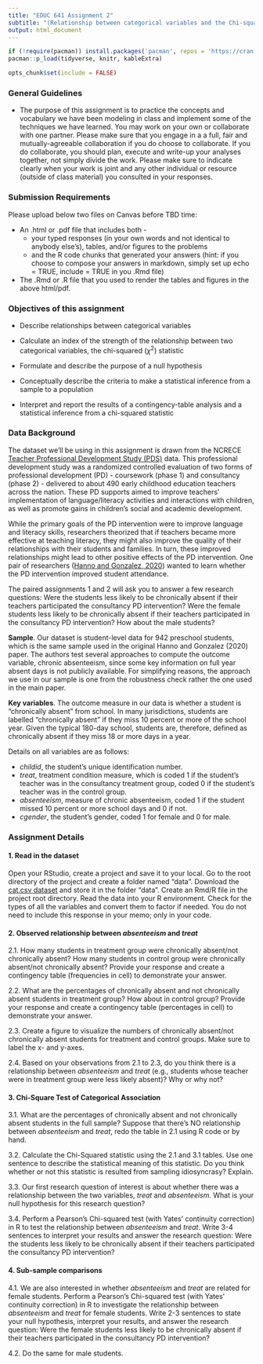 ```yaml
---
title: "EDUC 641 Assignment 2"
subtitle: "(Relationship between categorical variables and the Chi-squared statistic)"
output: html_document
---
```

```R
if (!require(pacman)) install.packages('pacman', repos = 'https://cran.rstudio.com')
pacman::p_load(tidyverse, knitr, kableExtra)

opts_chunk$set(include = FALSE)
```

### General Guidelines

* The purpose of this assignment is to practice the concepts and vocabulary we have been modeling in class and implement some of the techniques we have learned. You may work on your own or collaborate with one partner. Please make sure that you engage in a a full, fair and mutually-agreeable collaboration if you do choose to collaborate. If you do collaborate, you should plan, execute and write-up your analyses together, not simply divide the work. Please make sure to indicate clearly when your work is joint and any other individual or resource (outside of class material) you consulted in your responses.


### Submission Requirements

Please upload below two files on Canvas before TBD time:  

 * An .html or .pdf file that includes both - 
   + your typed responses (in your own words and not identical to anybody else's), tables, and/or figures to the problems  
   + and the R code chunks that generated your answers (hint: if you choose to compose your answers in markdown, simply set up echo = TRUE, include = TRUE in you .Rmd file)  
   
 * The .Rmd or .R file that you used to render the tables and figures in the above html/pdf. 

### Objectives of this assignment

 * Describe relationships between categorical variables
 
 * Calculate an index of the strength of the relationship between two categorical variables, the chi-squared ($\chi^2$) statistic
 
 * Formulate and describe the purpose of a null hypothesis
 
 * Conceptually describe the criteria to make a statistical inference from a sample to a population
 
 * Interpret and report the results of a contingency-table analysis and a statistical inference from a chi-squared statistic

### Data Background

The dataset we'll be using in this assignment is drawn from the NCRECE [Teacher Professional Development Study (PDS)](https://www.icpsr.umich.edu/web/ICPSR/studies/34848) data. This professional development study was a randomized controlled evaluation of two forms of professional development (PD) - coursework (phase 1) and consultancy (phase 2) - delivered to about 490 early childhood education teachers across the nation. These PD supports aimed to improve teachers' implementation of language/literacy activities and interactions with children, as well as promote gains in children's social and academic development. 

While the primary goals of the PD intervention were to improve language and literacy skills, researchers theorized that if teachers became more effective at teaching literacy, they might also improve the quality of their relationships with their students and families. In turn, these improved relationships might lead to other positive effects of the PD intervention. One pair of researchers ([Hanno and Gonzalez, 2020](https://doi.org/10.1080/19345747.2019.1634170)) wanted to learn whether the PD intervention improved student attendance. 

The paired assignments 1 and 2 will ask you to answer a few research questions: Were the students less likely to be chronically absent if their teachers participated the consultancy PD intervention? Were the female students less likely to be chronically absent if their teachers participated in the consultancy PD intervention? How about the male students? 

**Sample**. Our dataset is student-level data for 942 preschool students, which is the same sample used in the original Hanno and Gonzalez (2020) paper. The authors test several approaches to compute the outcome variable, chronic absenteeism, since some key information on full year absent days is not publicly available. For simplifying reasons, the approach we use in our sample is one from the robustness check rather the one used in the main paper.

**Key variables**. The outcome measure in our data is whether a student is "chronically absent" from school. In many jurisdictions, students are labelled "chronically absent" if they miss 10 percent or more of the school year. Given the typical 180-day school, students are, therefore, defined as chronically absent if they miss 18 or more days in a year. 

Details on all variables are as follows:

 * *childid*, the student's unique identification number.
 * *treat*, treatment condition measure, which is coded 1 if the student's teacher was in the consultancy treatment group, coded 0 if the student's teacher was in the control group.  
 * *absenteeism*, measure of chronic absenteeism, coded 1 if the student missed 10 percent or more school days and 0 if not. 
 * *cgender*, the student's gender, coded 1 for female and 0 for male.

### Assignment Details

#### 1. Read in the dataset

Open your RStudio, create a project and save it to your local. Go to the root directory of the project and create a folder named "data". Download the [cat.csv dataset](./data/cat.csv) and store it in the folder "data". Create an Rmd/R file in the project root directory. Read the data into your R environment. Check for the types of all the variables and convert them to factor if needed. You do not need to include this response in your memo; only in your code.

#### 2. Observed relationship between *absenteeism* and *treat*

2.1. How many students in treatment group were chronically absent/not chronically absent? How many students in control group were chronically absent/not chronically absent? Provide your response and create a contingency table (frequencies in cell) to demonstrate your answer.

2.2. What are the percentages of chronically absent and not chronically absent students in treatment group? How about in control group? Provide your response and create a contingency table (percentages in cell) to demonstrate your answer.

2.3. Create a figure to visualize the numbers of chronically absent/not chronically absent students for treatment and control groups. Make sure to label the x- and y-axes.

2.4. Based on your observations from 2.1 to 2.3, do you think there is a relationship between *absenteeism* and *treat* (e.g., students whose teacher were in treatment group were less likely absent)? Why or why not?

#### 3. Chi-Square Test of Categorical Association 

3.1. What are the percentages of chronically absent and not chronically absent students in the full sample? Suppose that there's NO relationship between *absenteeism* and *treat*, redo the table in 2.1 using R code or by hand. 

3.2. Calculate the Chi-Squared statistic using the 2.1 and 3.1 tables. Use one sentence to describe the statistical meaning of this statistic. Do you think whether or not this statistic is resulted from sampling idiosyncrasy? Explain. 

3.3. Our first research question of interest is about whether there was a relationship between the two variables, *treat* and *absenteeism*. What is your null hypothesis for this research question?

3.4. Perform a Pearson's Chi-squared test (with Yates' continuity correction) in R to test the relationship between *absenteeism* and *treat*. Write 3-4 sentences to interpret your results and answer the research question: Were the students less likely to be chronically absent if their teachers participated the consultancy PD intervention? 

#### 4. Sub-sample comparisons

4.1. We are also interested in whether *absenteeism* and *treat* are related for female students. Perform a Pearson's Chi-squared test (with Yates' continuity correction) in R to investigate the relationship between *absenteeism* and *treat* for female students. Write 2-3 sentences to state your null hypothesis, interpret your results, and answer the research question: Were the female students less likely to be chronically absent if their teachers participated in the consultancy PD intervention? 

4.2. Do the same for male students.











